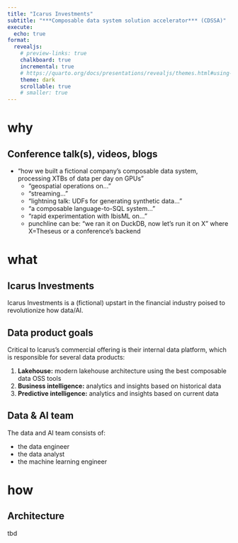 ```yaml
---
title: "Icarus Investments"
subtitle: "***Composable data system solution accelerator*** (CDSSA)"
execute:
  echo: true
format:
  revealjs:
    # preview-links: true
    chalkboard: true
    incremental: true
    # https://quarto.org/docs/presentations/revealjs/themes.html#using-themes
    theme: dark
    scrollable: true
    # smaller: true
---
```


# why

## Conference talk(s), videos, blogs

- "how we built a fictional company's composable data system, processing XTBs of data per day on GPUs"
    - "geospatial operations on..."
    - "streaming..."
    - "lightning talk: UDFs for generating synthetic data..."
    - "a composable language-to-SQL system..."
    - "rapid experimentation with IbisML on..."
    - punchline can be: "we ran it on DuckDB, now let's run it on X" where X=Theseus or a conference's backend

# what

## Icarus Investments

Icarus Investments is a (fictional) upstart in the financial industry poised to revolutionize how data/AI.

## Data product goals

Critical to Icarus’s commercial offering is their internal data platform, which is responsible for several data products:

1. **Lakehouse:** modern lakehouse architecture using the best composable data OSS tools
2. **Business intelligence:** analytics and insights based on historical data
3. **Predictive intelligence:** analytics and insights based on current data

## Data & AI team

The data and AI team consists of:

- the data engineer
- the data analyst
- the machine learning engineer

# how

## Architecture

tbd
